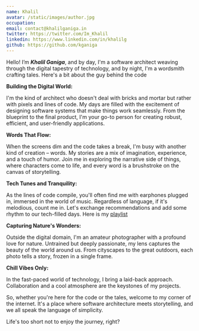 ```yaml
---
name: Khalil
avatar: /static/images/author.jpg
occupation: 
email: contact@khalilganiga.in
twitter: https://twitter.com/Im_Khalil
linkedin: https://www.linkedin.com/in/khalilg
github: https://github.com/kganiga
---
```


Hello! I’m ***Khalil Ganiga***, and by day, I'm a software architect weaving through the digital tapestry of technology, and by night, I'm a wordsmith crafting tales. Here's a bit about the guy behind the code

**Building the Digital World:**

I'm the kind of architect who doesn't deal with bricks and mortar but rather with pixels and lines of code. My days are filled with the excitement of designing software systems that make things work seamlessly. From the blueprint to the final product, I'm your go-to person for creating robust, efficient, and user-friendly applications.

**Words That Flow:**

When the screens dim and the code takes a break, I'm busy with another kind of creation – words. My stories are a mix of imagination, experience, and a touch of humor. Join me in exploring the narrative side of things, where characters come to life, and every word is a brushstroke on the canvas of storytelling.

**Tech Tunes and Tranquility:**

As the lines of code compile, you'll often find me with earphones plugged in, immersed in the world of music. Regardless of language, if it's melodious, count me in. Let's exchange recommendations and add some rhythm to our tech-filled days. Here is my [playlist](https://music.amazon.in/user-playlists/331d036b23ac403299b868ac1686fd9ai8n0?marketplaceId=A3K6Y4MI8GDYMT&musicTerritory=IN&ref=dm_sh_0piDHKFhMlwbajxDWBXXZuxEF)

**Capturing Nature's Wonders:**

Outside the digital domain, I'm an amateur photographer with a profound love for nature. Untrained but deeply passionate, my lens captures the beauty of the world around us. From cityscapes to the great outdoors, each photo tells a story, frozen in a single frame.

**Chill Vibes Only:**

In the fast-paced world of technology, I bring a laid-back approach. Collaboration and a cool atmosphere are the keystones of my projects. 

So, whether you're here for the code or the tales, welcome to my corner of the internet. It's a place where software architecture meets storytelling, and we all speak the language of simplicity.

Life's too short not to enjoy the journey, right?